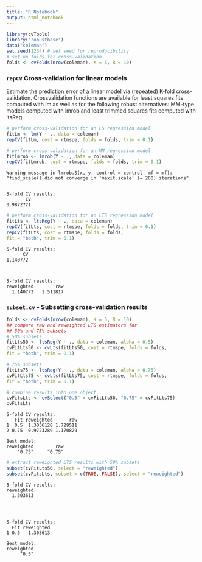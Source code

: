 ---
title: "R Notebook"
output: html_notebook
---



```{r}
library(cvTools)
library("robustbase")
data("coleman")
set.seed(1234) # set seed for reproducibility
# set up folds for cross-validation
folds <- cvFolds(nrow(coleman), K = 5, R = 10)

```

 


### ``repCV`` Cross-validation for linear models

Estimate the prediction error of a linear model via (repeated) K-fold cross-validation. Crossvalidation
functions are available for least squares fits computed with lm as well as for the following
robust alternatives: MM-type models computed with lmrob and least trimmed squares fits
computed with ltsReg.



```{r}
# perform cross-validation for an LS regression model
fitLm <- lm(Y ~ ., data = coleman)
repCV(fitLm, cost = rtmspe, folds = folds, trim = 0.1)

```





```{r}
# perform cross-validation for an MM regression model
fitLmrob <- lmrob(Y ~ ., data = coleman)
repCV(fitLmrob, cost = rtmspe, folds = folds, trim = 0.1)

```

    Warning message in lmrob.S(x, y, control = control, mf = mf):
    "find_scale() did not converge in 'maxit.scale' (= 200) iterations"


    5-fold CV results:
           CV 
    0.9872721 



```{r}
# perform cross-validation for an LTS regression model
fitLts <- ltsReg(Y ~ ., data = coleman)
repCV(fitLts, cost = rtmspe, folds = folds, trim = 0.1)
repCV(fitLts, cost = rtmspe, folds = folds,
fit = "both", trim = 0.1)
```


    5-fold CV results:
          CV 
    1.140772 



    5-fold CV results:
    reweighted        raw 
      1.140772   1.511817 


### ``subset.cv`` -  Subsetting cross-validation results


```{r}
folds <- cvFolds(nrow(coleman), K = 5, R = 10)
## compare raw and reweighted LTS estimators for
## 50% and 75% subsets
# 50% subsets
fitLts50 <- ltsReg(Y ~ ., data = coleman, alpha = 0.5)
cvFitLts50 <- cvLts(fitLts50, cost = rtmspe, folds = folds,
fit = "both", trim = 0.1)

```


```{r}
# 75% subsets
fitLts75 <- ltsReg(Y ~ ., data = coleman, alpha = 0.75)
cvFitLts75 <- cvLts(fitLts75, cost = rtmspe, folds = folds,
fit = "both", trim = 0.1)

```


```{r}
# combine results into one object
cvFitsLts <- cvSelect("0.5" = cvFitLts50, "0.75" = cvFitLts75)
cvFitsLts
```


    
    5-fold CV results:
       Fit reweighted      raw
    1  0.5  1.3036128 1.729511
    2 0.75  0.9723289 1.170829
    
    Best model:
    reweighted        raw 
        "0.75"     "0.75" 



```{r}

# extract reweighted LTS results with 50% subsets
subset(cvFitLts50, select = "reweighted")
subset(cvFitsLts, subset = c(TRUE, FALSE), select = "reweighted")
```


    5-fold CV results:
    reweighted 
      1.303613 



    
    5-fold CV results:
      Fit reweighted
    1 0.5   1.303613
    
    Best model:
    reweighted 
         "0.5" 

